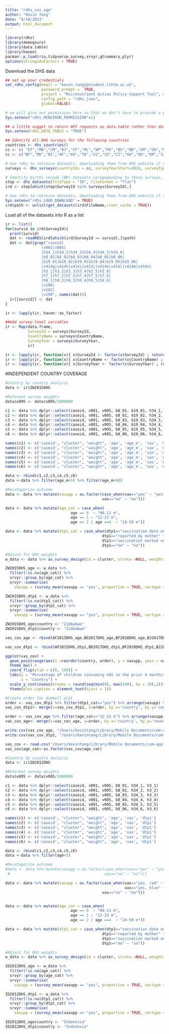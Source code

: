 ```yaml
---
title: "rdhs_vas_age"
author: "Kevin Tang"
date: "9/18/2021"
output: html_document
---
```


```r
library(rdhs)
library(demogsurv)
library(data.table)
library(haven)
pacman::p_load(rio,tidyverse,survey,srvyr,gtsummary,plyr)
options(stringsAsFactors = TRUE)
```

Download the DHS data
```r
## set up your credentials
set_rdhs_config(email = "kevin.tang1@student.lshtm.ac.uk",
                password_prompt =  TRUE,
                project = "Micronutrient Action Policy Support Tool", # Put your project name here
                config_path = "rdhs.json",
                global=FALSE)

# we will give our permission here so that we don't have to provide a prompt within the README.
Sys.setenv("rdhs_RENVIRON_PERMISSION"=1)

## a little nugget to return API requests as data.table rather than data.frame.
Sys.setenv(rdhs_DATA_TABLE = "TRUE")

## Identify all DHS surveys for the following countries
countries <- dhs_countries()
cc <- c( "ET","MW","CM","BJ","CF","ML","NP","PK","BU","BD","GM","GN","HT","LB","NG","PG","PH","SN","SL","TJ","TZ","TL","UG","ZM","ZW","ZA")
cc <- c("BF","MD","NI","AF","KH","TD","CG","CD","CI","GH","BO","KM","SZ","KE","LS","MZ","MM","RW","ST","TG","YE","NM", "GA","GU","HN","ID","KY")

# Use rdhs to retreive datasets, downloading them from DHS website if not already in the rdhs cache.
surveys <- dhs_surveys(countryIds = cc, surveyYearStart=2010, surveyType = "DHS")

# Identify births recode (BR) datasets corageponding to these surveys.
step <- dhs_datasets(fileType = "IR", fileFormat = "flat")
ird <- step[which(step$SurveyId %in% surveys$SurveyId),]

# Use rdhs to retreive datasets, downloading them from DHS website if not already in the rdhs cache.
Sys.setenv("rdhs_LOUD_DOWNLOAD" = TRUE)
ird$path <- unlist(get_datasets(ird$FileName,clear_cache = TRUE))
```

Load all of the datasets into R as a list
```r
ir <- list()
for(survid in ird$SurveyId){
  print(survid)
  dat <- readRDS(ird[which(ird$SurveyId == survid),]$path)
  dat <- dat[grep("caseid|
                |v001|v005|
                |h34_1|h34_2|h34_3|h34_4|h34_5|h34_6|
                |b8_01|b8_02|b8_03|b8_04|b8_05|b8_06|
                |b19_01|b19_02|b19_03|b19_04|b19_05|b19_06|                
                |v414g|v414h|v414i|v414j|v414k|v414l|v414m|v414n|
                |h3_1|h3_2|h3_3|h3_4|h3_5|h3_6|
                |h7_1|h7_2|h7_3|h7_4|h7_5|h7_6|
                |h9_1|h9_2|h9_3|h9_4|h9_5|h9_6|
                |v106|
                |v102|
                |v190", names(dat))]
  ir[[survid]] <- dat
}

ir <- lapply(ir, haven::as_factor)

##Add survey-level variables
ir <- Map(data.frame,
          SurveyId = surveys$SurveyId,
          CountryName = surveys$CountryName,
          SurveyYear = surveys$SurveyYear,
          ir)

ir <- lapply(ir, function(x){ x$SurveyId <- factor(x$SurveyId) ; return(x)})
ir <- lapply(ir, function(x){ x$CountryName <- factor(x$CountryName) ; return(x)})
ir <- lapply(ir, function(x){ x$SurveyYear <- factor(x$SurveyYear) ; return(x)})
```


#INDEPENDENT COUNTRY COVERAGE
```r
#Country by country analysis
data <- ir$ZW2015DHS

#Reformat survey weights
data$v005 <- data$v005/1000000 

c1 <- data %>% dplyr::select(caseid, v001, v005, b8_01, b19_01, h34_1, h3_1)
c2 <- data %>% dplyr::select(caseid, v001, v005, b8_02, b19_02, h34_2, h3_2)
c3 <- data %>% dplyr::select(caseid, v001, v005, b8_03, b19_03, h34_3, h3_3)
c4 <- data %>% dplyr::select(caseid, v001, v005, b8_04, b19_04, h34_4, h3_4)
c5 <- data %>% dplyr::select(caseid, v001, v005, b8_05, b19_05, h34_5, h3_5)
c6 <- data %>% dplyr::select(caseid, v001, v005, b8_06, b19_06, h34_6, h3_6)

names(c1) <- c('caseid', "cluster", "weight", 'age', 'age_m', 'vas', 'dtp1')
names(c2) <- c('caseid', "cluster", "weight", 'age', 'age_m', 'vas', 'dtp1')
names(c3) <- c('caseid', "cluster", "weight", 'age', 'age_m', 'vas', 'dtp1')
names(c4) <- c('caseid', "cluster", "weight", 'age', 'age_m', 'vas', 'dtp1')
names(c5) <- c('caseid', "cluster", "weight", 'age', 'age_m', 'vas', 'dtp1')
names(c6) <- c('caseid', "cluster", "weight", 'age', 'age_m', 'vas', 'dtp1')

data <- rbind(c1,c2,c3,c4,c5,c6)
data <-data %>% filter(age_m>5) %>% filter(age_m<60)

#Recatagorize outcome
data <- data %>% mutate(vasupp = as.factor(case_when(vas=="yes" ~ "yes",
                                           vas=="no" ~ "no")))

data <- data %>% mutate(age_cat = case_when(
                             age == 0  ~ "06-11 m",
                             age == 1 ~ "12-23 m",
                             age == 2 | age ==4  ~ "24-59 m"))

data <- data %>% mutate(dtp1_cat = case_when(dtp1=="vaccination date on card" ~ "yes",
                                           dtp1=="reported by mother" ~ "yes",
                                           dtp1=="vaccination marked on card" ~ "yes",
                                           dtp1=="no" ~ "no"))

#Adjust for DHS weights
w_data <- data %>% as_survey_design(id = cluster, strata =NULL, weights = weight, nest=T)

ZW2015DHS_age <- w_data %>%
  filter(!is.na(age_cat)) %>% 
  srvyr::group_by(age_cat) %>%
  srvyr::summarise(
    vasupp = (survey_mean(vasupp == "yes", proportion = TRUE, vartype = "ci",na.rm = T)) * 100)

ZW2015DHS_dtp1 <- w_data %>%
  filter(!is.na(dtp1_cat)) %>% 
  srvyr::group_by(dtp1_cat) %>%
  srvyr::summarise(
    vasupp = (survey_mean(vasupp == "yes", proportion = TRUE, vartype = "ci",na.rm = T)) * 100)

ZW2015DHS_age$country <- "Zimbabwe"
ZW2015DHS_dtp1$country <- "Zimbabwe"
```

```r
vas_cov_age <- rbind(AF2015DHS_age,BD2017DHS_age,BF2010DHS_age,BJ2017DHS_age,BU2016DHS_age,CD2013DHS_age,CG2011DHS_age,CI2012DHS_age,CM2018DHS_age,GA2012DHS_age,GH2014DHS_age,GM2019DHS_age,GN2018DHS_age,GU2015DHS_age,HN2011DHS_age,HT2016DHS_age,IA2012DHS_age,ID2012DHS_age,KE2014DHS_age,KH2014DHS_age,KM2012DHS_age,KY2012DHS_age,LB2019DHS_age,LS2014DHS_age,ML2018DHS_age,MM2016DHS_age,MW2015DHS_age,MZ2011DHS_age,NG2018DHS_age,NI2012DHS_age,NP2016DHS_age,PG2017DHS_age,PH2017DHS_age,PK2017DHS_age,RW2015DHS_age,SL2019DHS_age,SN2018DHS_age,TD2014DHS_age,TG2013DHS_age,TJ2017DHS_age,TL2016DHS_age,TZ2015DHS_age,UG2016DHS_age,YE2013DHS_age,ZM2018DHS_age,ZW2015DHS_age,ZA2016DHS_age,NM2013DHS_age,ET2016DHS_age)

vas_cov_dtp1 <- rbind(AF2015DHS_dtp1,BD2017DHS_dtp1,BF2010DHS_dtp1,BJ2017DHS_dtp1,BU2016DHS_dtp1,CD2013DHS_dtp1,CG2011DHS_dtp1,CI2012DHS_dtp1,CM2018DHS_dtp1,GA2012DHS_dtp1,GH2014DHS_dtp1,GM2019DHS_dtp1,GN2018DHS_dtp1,GU2015DHS_dtp1,HN2011DHS_dtp1,HT2016DHS_dtp1,IA2012DHS_dtp1,ID2012DHS_dtp1,KE2014DHS_dtp1,KH2014DHS_dtp1,KM2012DHS_dtp1,KY2012DHS_dtp1,LB2019DHS_dtp1,LS2014DHS_dtp1,ML2018DHS_dtp1,MM2016DHS_dtp1,MW2015DHS_dtp1,MZ2011DHS_dtp1,NG2018DHS_dtp1,NI2012DHS_dtp1,NP2016DHS_dtp1,PG2017DHS_dtp1,PH2017DHS_dtp1,PK2017DHS_dtp1,RW2015DHS_dtp1,SL2019DHS_dtp1,SN2018DHS_dtp1,TD2014DHS_dtp1,TG2013DHS_dtp1,TJ2017DHS_dtp1,TL2016DHS_dtp1,TZ2015DHS_dtp1,UG2016DHS_dtp1,YE2013DHS_dtp1,ZM2018DHS_dtp1,ZW2015DHS_dtp1,ZA2016DHS_dtp1,NM2013DHS_dtp1,ET2016DHS_dtp1)
```

```r
ggplot(vas_cov) + 
  geom_pointrange(aes(x =reorder(country, order), y = vasupp, ymin = vasupp_low, ymax = vasupp_upp, color = age_cat))+ 
  theme_bw() +
  coord_flip(ylim = c(0, 100)) +
  labs(y = "Percentage of children consuming VAS in the prior 6 months",
       x = "Country") +
  scale_y_continuous(breaks = round(seq(min(0), max(100), by = 20),1))+
  theme(plot.caption = element_text(hjust = 1))

#Create order for dumbell plot
order <- vas_cov_dtp1 %>% filter(dtp1_cat=="yes") %>% arrange(vasupp) %>% select(country) %>% dplyr::mutate(order = row_number())
vas_cov_dtp1<- merge(x=vas_cov_dtp1, y=order, by.x='country', by.y='country', fill=-9999, all.x = TRUE)

order <- vas_cov_age %>% filter(age_cat=="12-23 m") %>% arrange(vasupp) %>% select(country) %>% dplyr::mutate(order = row_number())
vas_cov_age<- merge(x=vas_cov_age, y=order, by.x='country', by.y='country', fill=-9999, all.x = TRUE)

write.csv(vas_cov_age, "/Users/kevintang/Library/Mobile Documents/com~apple~CloudDocs/Documents/r_projects/unicef_vasupp/data/vas_6/vas_6_age.csv", row.names=FALSE)
write.csv(vas_cov_dtp1, "/Users/kevintang/Library/Mobile Documents/com~apple~CloudDocs/Documents/r_projects/unicef_vasupp/data/vas_6/vas_6_dtp1.csv", row.names=FALSE)

vas_cov <- read.csv("/Users/kevintang/Library/Mobile Documents/com~apple~CloudDocs/Documents/r_projects/unicef_vasupp/data/vas_age.csv")
vas_cov$age_cat<-as.factor(vas_cov$age_cat)
```

```r
#Country by country analysis
data <- ir$ID2012DHS

#Reformat survey weights
data$v005 <- data$v005/1000000 

c1 <- data %>% dplyr::select(caseid, v001, v005, b8_01, h34_1, h3_1)
c2 <- data %>% dplyr::select(caseid, v001, v005, b8_02, h34_2, h3_2)
c3 <- data %>% dplyr::select(caseid, v001, v005, b8_03, h34_3, h3_3)
c4 <- data %>% dplyr::select(caseid, v001, v005, b8_04, h34_4, h3_4)
c5 <- data %>% dplyr::select(caseid, v001, v005, b8_05, h34_5, h3_5)
c6 <- data %>% dplyr::select(caseid, v001, v005, b8_06, h34_6, h3_6)

names(c1) <- c('caseid', "cluster", "weight", 'age', 'vas', 'dtp1')
names(c2) <- c('caseid', "cluster", "weight", 'age', 'vas', 'dtp1')
names(c3) <- c('caseid', "cluster", "weight", 'age', 'vas', 'dtp1')
names(c4) <- c('caseid', "cluster", "weight", 'age', 'vas', 'dtp1')
names(c5) <- c('caseid', "cluster", "weight", 'age', 'vas', 'dtp1')
names(c6) <- c('caseid', "cluster", "weight", 'age', 'vas', 'dtp1')

data <- rbind(c1,c2,c3,c4,c5,c6)
data <-data %>% filter(age<5)

#Recatagorize outcome
#data <- data %>% mutate(vasupp = as.factor(case_when(vas=="yes" ~ "yes",
 #                                          vas=="no" ~ "no")))

data <- data %>% mutate(vasupp = as.factor(case_when(vas=="yes, red" ~ "yes",
                                                     vas=="yes, blue" ~ "yes",
                                           vas=="no" ~ "no")))


data <- data %>% mutate(age_cat = case_when(
                             age == 0  ~ "06-11 m",
                             age == 1 ~ "12-23 m",
                             age == 2 | age ==4  ~ "24-59 m"))

data <- data %>% mutate(dtp1_cat = case_when(dtp1=="vaccination date on card" ~ "yes",
                                           dtp1=="reported by mother" ~ "yes",
                                           dtp1=="vaccination marked on card" ~ "yes",
                                           dtp1=="no" ~ "no"))

#Adjust for DHS weights
w_data <- data %>% as_survey_design(id = cluster, strata =NULL, weights = weight, nest=T)

ID2012DHS_age <- w_data %>%
  filter(!is.na(age_cat)) %>% 
  srvyr::group_by(age_cat) %>%
  srvyr::summarise(
    vasupp = (survey_mean(vasupp == "yes", proportion = TRUE, vartype = "ci",na.rm = T)) * 100)

ID2012DHS_dtp1 <- w_data %>%
  filter(!is.na(dtp1_cat)) %>% 
  srvyr::group_by(dtp1_cat) %>%
  srvyr::summarise(
    vasupp = (survey_mean(vasupp == "yes", proportion = TRUE, vartype = "ci",na.rm = T)) * 100)

ID2012DHS_age$country <- "Indonesia"
ID2012DHS_dtp1$country <- "Indonesia"
```